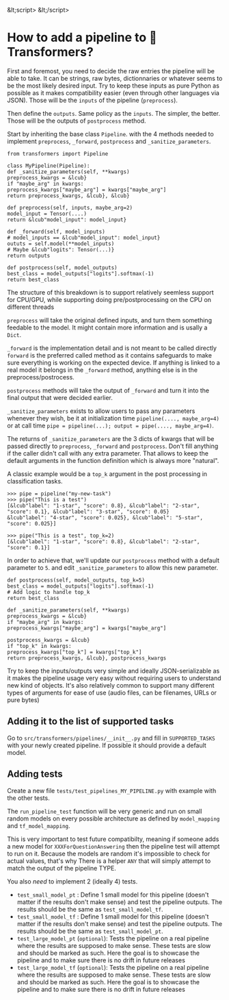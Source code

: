 &amp;lt;script>
&amp;lt;/script>

<!--Copyright 2020 The HuggingFace Team. All rights reserved.

Licensed under the Apache License, Version 2.0 (the "License"); you may not use this file except in compliance with
the License. You may obtain a copy of the License at

http://www.apache.org/licenses/LICENSE-2.0

Unless required by applicable law or agreed to in writing, software distributed under the License is distributed on
an "AS IS" BASIS, WITHOUT WARRANTIES OR CONDITIONS OF ANY KIND, either express or implied. See the License for the
-->

# How to add a pipeline to 🤗 Transformers?

First and foremost, you need to decide the raw entries the pipeline will be able to take. It can be strings, raw bytes,
dictionnaries or whatever seems to be the most likely desired input. Try to keep these inputs as pure Python as
possible as it makes compatibility easier (even through other languages via JSON). Those will be the `inputs` of
the pipeline (`preprocess`).

Then define the `outputs`. Same policy as the `inputs`. The simpler, the better. Those will be the outputs of
`postprocess` method.

Start by inheriting the base class `Pipeline`. with the 4 methods needed to implement `preprocess`,
`_forward`, `postprocess` and `_sanitize_parameters`.


```
from transformers import Pipeline

class MyPipeline(Pipeline):
def _sanitize_parameters(self, **kwargs)
preprocess_kwargs = &lcub}
if "maybe_arg" in kwargs:
preprocess_kwargs["maybe_arg"] = kwargs["maybe_arg"]
return preprocess_kwargs, &lcub}, &lcub}

def preprocess(self, inputs, maybe_arg=2)
model_input = Tensor(....)
return &lcub"model_input": model_input}

def _forward(self, model_inputs)
# model_inputs == &lcub"model_input": model_input}
oututs = self.model(**model_inputs)
# Maybe &lcub"logits": Tensor(...)}
return outputs

def postprocess(self, model_outputs)
best_class = model_outputs["logits"].softmax(-1)
return best_class
```

The structure of this breakdown is to support relatively seemless support for CPU/GPU, while supporting doing
pre/postprocessing on the CPU on different threads

`preprocess` will take the original defined inputs, and turn them something feedable to the model. It might
contain more information and is usally a `Dict`.

`_forward` is the implementation detail and is not meant to be called directly `forward` is the preferred
called method as it contains safeguards to make sure everything is working on the expected device. If anything is
linked to a real model it belongs in the `_forward` method, anything else is in the preprocess/postrocess.

`postprocess` methods will take the output of `_forward` and turn it into the final output that were decided
earlier.

`_sanitize_parameters` exists to allow users to pass any parameters whenever they wish, be it at initialization
time `pipeline(...., maybe_arg=4)` or at call time `pipe = pipeline(...); output = pipe(...., maybe_arg=4)`.

The returns of `_sanitize_parameters` are the 3 dicts of kwargs that will be passed directly to `preprocess`,
`_forward` and `postprocess`. Don't fill anything if the caller didn't call with any extra parameter. That
allows to keep the default arguments in the function definition which is always more "natural".

A classic example would be a `top_k` argument in the post processing in classification tasks.

```
>>> pipe = pipeline("my-new-task")
>>> pipe("This is a test")
[&lcub"label": "1-star", "score": 0.8}, &lcub"label": "2-star", "score": 0.1}, &lcub"label": "3-star", "score": 0.05}
&lcub"label": "4-star", "score": 0.025}, &lcub"label": "5-star", "score": 0.025}]

>>> pipe("This is a test", top_k=2)
[&lcub"label": "1-star", "score": 0.8}, &lcub"label": "2-star", "score": 0.1}]
```

In order to achieve that, we'll update our `postprocess` method with a default parameter to `5`. and edit
`_sanitize_parameters` to allow this new parameter.


```
def postprocess(self, model_outputs, top_k=5)
best_class = model_outputs["logits"].softmax(-1)
# Add logic to handle top_k
return best_class

def _sanitize_parameters(self, **kwargs)
preprocess_kwargs = &lcub}
if "maybe_arg" in kwargs:
preprocess_kwargs["maybe_arg"] = kwargs["maybe_arg"]

postprocess_kwargs = &lcub}
if "top_k" in kwargs:
preprocess_kwargs["top_k"] = kwargs["top_k"]
return preprocess_kwargs, &lcub}, postprocess_kwargs
```

Try to keep the inputs/outputs very simple and ideally JSON-serializable as it makes the pipeline usage very easy
without requiring users to understand new kind of objects. It's also relatively common to support many different types
of arguments for ease of use (audio files, can be filenames, URLs or pure bytes)



## Adding it to the list of supported tasks

Go to `src/transformers/pipelines/__init__.py` and fill in `SUPPORTED_TASKS` with your newly created pipeline.
If possible it should provide a default model.

## Adding tests

Create a new file `tests/test_pipelines_MY_PIPELINE.py` with example with the other tests.

The `run_pipeline_test` function will be very generic and run on small random models on every possible
architecture as defined by `model_mapping` and `tf_model_mapping`.

This is very important to test future compatibilty, meaning if someone adds a new model for
`XXXForQuestionAnswering` then the pipeline test will attempt to run on it. Because the models are random it's
impossible to check for actual values, that's why There is a helper `ANY` that will simply attempt to match the
output of the pipeline TYPE.

You also *need* to implement 2 (ideally 4) tests.

- `test_small_model_pt` : Define 1 small model for this pipeline (doesn't matter if the results don't make sense)
  and test the pipeline outputs. The results should be the same as `test_small_model_tf`.
- `test_small_model_tf` : Define 1 small model for this pipeline (doesn't matter if the results don't make sense)
  and test the pipeline outputs. The results should be the same as `test_small_model_pt`.
- `test_large_model_pt` (`optional`): Tests the pipeline on a real pipeline where the results are supposed to
  make sense. These tests are slow and should be marked as such. Here the goal is to showcase the pipeline and to make
  sure there is no drift in future releases
- `test_large_model_tf` (`optional`): Tests the pipeline on a real pipeline where the results are supposed to
  make sense. These tests are slow and should be marked as such. Here the goal is to showcase the pipeline and to make
  sure there is no drift in future releases
